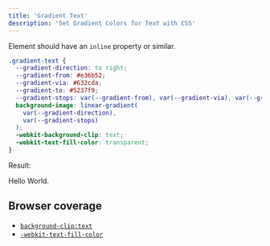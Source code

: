 ```yaml
---
title: 'Gradient Text'
description: 'Set Gradient Colors for Text with CSS'
---
```


<Callout>Element should have an `inline` property or similar.</Callout>

```css {7-12}
.gradient-text {
  --gradient-direction: to right;
  --gradient-from: #e36b52;
  --gradient-via: #632cda;
  --gradient-to: #5237f9;
  --gradient-stops: var(--gradient-from), var(--gradient-via), var(--gradient-to);
  background-image: linear-gradient(
    var(--gradient-direction),
    var(--gradient-stops)
  );
  -webkit-background-clip: text;
  -webkit-text-fill-color: transparent;
}
```

Result:

<GradientText variant="santaMonica" textSize="3xl">
  Hello World.
</GradientText>

## Browser coverage

- [`background-clip:text`](https://caniuse.com/?search=Background-clip%3A%20text)
- [`-webkit-text-fill-color`](https://caniuse.com/?search=CSS%20property%3A%20-webkit-text-fill-color)
